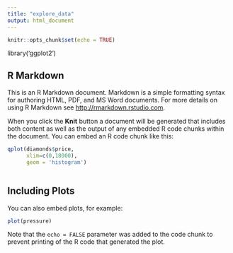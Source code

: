 ```yaml
---
title: "explore_data"
output: html_document
---
```


```r
knitr::opts_chunk$set(echo = TRUE)
```
library('ggplot2')

## R Markdown

This is an R Markdown document. Markdown is a simple formatting syntax for authoring HTML, PDF, and MS Word documents. For more details on using R Markdown see <http://rmarkdown.rstudio.com>.

When you click the **Knit** button a document will be generated that includes both content as well as the output of any embedded R code chunks within the document. You can embed an R code chunk like this:

```r
qplot(diamonds$price,
      xlim=c(0,18000),
      geom = 'histogram')
 
```

## Including Plots

You can also embed plots, for example:

```r
plot(pressure)
```

Note that the `echo = FALSE` parameter was added to the code chunk to prevent printing of the R code that generated the plot.
